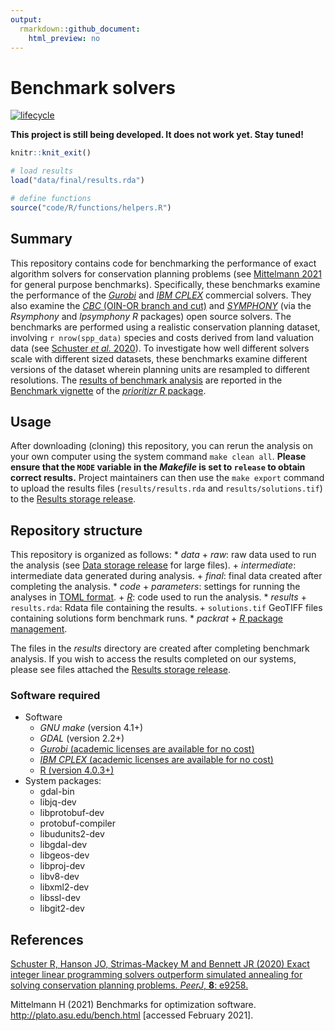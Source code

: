 ```yaml
---
output:
  rmarkdown::github_document:
    html_preview: no
---
```


<!--- README.md is generated from README.Rmd. Please edit that file -->

# Benchmark solvers

[![lifecycle](https://img.shields.io/badge/Lifecycle-experimental-orange.svg)](https://www.tidyverse.org/lifecycle/#experimental)

**This project is still being developed. It does not work yet. Stay tuned!**

```r
knitr::knit_exit()
```

```r
# load results
load("data/final/results.rda")

# define functions
source("code/R/functions/helpers.R")
```

## Summary

This repository contains code for benchmarking the performance of exact algorithm solvers for conservation planning problems (see [Mittelmann 2021](http://plato.asu.edu/bench.html) for general purpose benchmarks). Specifically, these benchmarks examine the performance of the [_Gurobi_](https://www.gurobi.com/) and [_IBM CPLEX_](https://www.ibm.com/analytics/cplex-optimizer) commercial solvers. They also examine the [_CBC_ (OIN-OR branch and cut)](https://projects.coin-or.org/Cbc) and [_SYMPHONY_](https://prioritizr.net/reference/add_rsymphony_solver.html) (via the _Rsymphony_ and _lpsymphony R_ packages) open source solvers. The benchmarks are performed using a realistic conservation planning dataset, involving `r nrow(spp_data)` species and costs derived from land valuation data (see [Schuster *et al.* 2020](https://doi.org/10.7717/peerj.9258)). To investigate how well different solvers scale with different sized datasets, these benchmarks examine different versions of the dataset wherein planning units are resampled to different resolutions. The [results of benchmark analysis](https://prioritizr.net/) are reported in the [Benchmark vignette](https://prioritizr.net/articles/benchmark.html) of the [_prioritizr R_ package](https://prioritizr.net/).

## Usage

After downloading (cloning) this repository, you can rerun the analysis on your own computer using the system command `make clean all`. **Please ensure that the `MODE` variable in the _Makefile_ is set to `release` to obtain correct results.** Project maintainers can then use the `make export` command to upload the results files (`results/results.rda` and `results/solutions.tif`) to the [Results storage release](https://github.com/prioritizr/benchmark/releases/tag/v0.0.2).

## Repository structure

This repository is organized as follows:
* _data_
    + _raw_: raw data used to run the analysis (see [Data storage release](https://github.com/prioritizr/benchmark/releases/tag/v0.0.1) for large files).
    + _intermediate_: intermediate data generated during analysis.
  + _final_: final data created after completing the analysis.
* _code_
    + _parameters_: settings for running the analyses in [TOML format](https://github.com/toml-lang/toml).
    + [_R_](www.r-project.org): code used to run the analysis.
* _results_
    + `results.rda`: Rdata file containing the results.
    + `solutions.tif` GeoTIFF files containing solutions form benchmark runs.
* _packrat_
    + [_R_ package management](https://rstudio.github.io/packrat/).

The files in the _results_ directory are created after completing benchmark analysis. If you wish to access the results completed on our systems, please see files attached the [Results storage release](https://github.com/prioritizr/benchmark/releases/tag/v0.0.2).

### Software required

* Software
  + _GNU make_ (version 4.1+)
  + _GDAL_ (version 2.2+)
  + [_Gurobi_ (academic licenses are available for no cost)](http://www.gurobi.com/)
  + [_IBM CPLEX_ (academic licenses are available for no cost)](https://www.ibm.com/analytics/cplex-optimizer)
  + [R (version 4.0.3+)](https://www.r-project.org)
* System packages:
  + gdal-bin
  + libjq-dev
  + libprotobuf-dev
  + protobuf-compiler
  + libudunits2-dev
  + libgdal-dev
  + libgeos-dev
  + libproj-dev
  + libv8-dev
  + libxml2-dev
  + libssl-dev
  + libgit2-dev

## References

[Schuster R, Hanson JO, Strimas-Mackey M and Bennett JR (2020) Exact integer linear programming solvers outperform simulated annealing for solving conservation planning problems. _PeerJ_, **8**: e9258.](https://doi.org/10.7717/peerj.9258)

Mittelmann H (2021) Benchmarks for optimization software. <http://plato.asu.edu/bench.html> [accessed February 2021].
